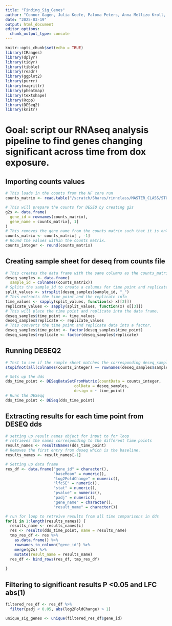 ```yaml
---
title: "Finding_Sig_Genes"
author: "Connor Gagen, Julia Keefe, Paloma Peters, Anna Mellizo Kroll, Anna Broerman"
date: "2025-03-19"
output: html_document
editor_options: 
  chunk_output_type: console
---
```


```r
knitr::opts_chunk$set(echo = TRUE)
library(IRanges)
library(dplyr)
library(tidyr)
library(tibble)
library(readr)
library(ggplot2)
library(purrr)
library(magrittr)
library(pheatmap)
library(textshape)
library(Rcpp)
library(DESeq2)
library(knitr)
```

# Goal: script our RNAseq analysis pipeline to find genes changing significant across time from dox exposure. 

## Importing counts values
```r
# This loads in the counts from the NF core run
counts_matrix <- read.table("/scratch/Shares/rinnclass/MASTER_CLASS/STUDENTS/juke6537/MASTER_CLASS/data/salmon.merged.gene_counts.tsv", header=TRUE, row.names=1)

# This will prepare the counts for DESEQ by creating g2s
g2s <- data.frame(
  gene_id = rownames(counts_matrix),
  gene_name = counts_matrix[, 1]
)
# This removes the gene name from the counts matrix such that it is only numeric values
counts_matrix <- counts_matrix[ , -1]
# Round the values within the counts matrix. 
counts_integer <- round(counts_matrix)

```

## Creating sample sheet for deseq from counts file
```r
# This creates the data frame with the same columns as the counts_matrix
deseq_samples <- data.frame(
  sample_id = colnames(counts_matrix))
# Splits the sample_id to create a columns for time point and replicate columns
split_values <- strsplit(deseq_samples$sample_id, "_")
# This extracts the time point and the replicate info
time_values <- sapply(split_values, function(x) x[[2]])
replicate_values <- sapply(split_values, function(x) x[[3]])
# This will place the time point and replicate into the data frame.
deseq_samples$time_point <- time_values
deseq_samples$replicate <- replicate_values
# This converts the time point and replicate data into a factor.
deseq_samples$time_point <- factor(deseq_samples$time_point)
deseq_samples$replicate <- factor(deseq_samples$replicate)

```

## Running DESEQ2
```r
# Test to see if the sample sheet matches the corresponding deseq_samples data frame
stopifnot(all(colnames(counts_integer) == rownames(deseq_samples$sample_id)))

# Sets up the dds
dds_time_point <- DESeqDataSetFromMatrix(countData = counts_integer,
                              colData = deseq_samples,
                              design = ~ time_point)
# Runs the DESeqq
dds_time_point <- DESeq(dds_time_point)

```

## Extracting results for each time point from DESEQ dds
```r

# setting up result names object for input to for loop
# retrieves the names corresponding to the different time points 
result_names <- resultsNames(dds_time_point)
# Removes the first entry from deseq which is the baseline. 
results_names <- result_names[-1]

# Setting up data frame 
res_df <- data.frame("gene_id" = character(), 
                     "baseMean" = numeric(), 
                     "log2FoldChange" = numeric(), 
                     "lfcSE" = numeric(),
                     "stat" = numeric(),
                     "pvalue" = numeric(),
                     "padj" = numeric(),
                     "gene_name" = character(),
                     "result_name" = character())

# run for loop to retreive results from all time comparisons in dds
for(i in 1:length(results_names)) {
  results_name <- results_names[i]
  res <- results(dds_time_point, name = results_name)
  tmp_res_df <- res %>% 
    as.data.frame() %>%
    rownames_to_column("gene_id") %>%
    merge(g2s) %>%
    mutate(result_name = results_name)
  res_df <- bind_rows(res_df, tmp_res_df)
  
}

```

##  Filtering to significant results P <0.05 and LFC abs(1)
```r

filtered_res_df <- res_df %>%
  filter(padj < 0.05, abs(log2FoldChange) > 1)

unique_sig_genes <- unique(filtered_res_df$gene_id)
```
